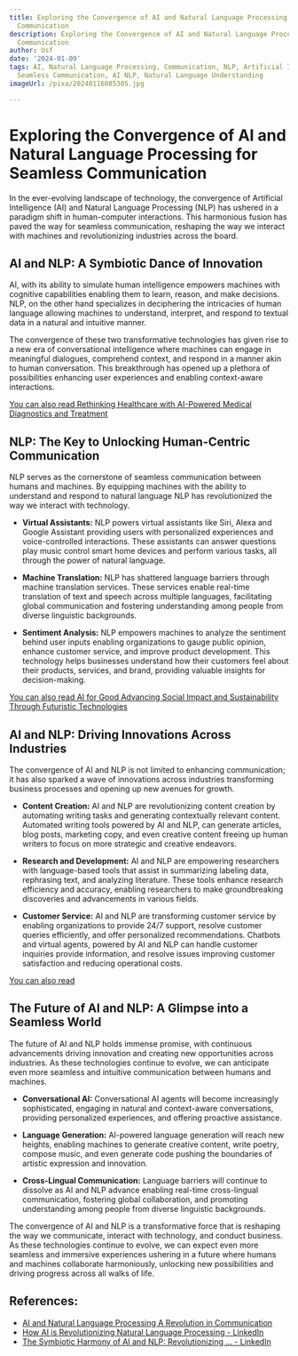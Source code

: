 ```yaml
---
title: Exploring the Convergence of AI and Natural Language Processing for Seamless
  Communication
description: Exploring the Convergence of AI and Natural Language Processing for Seamless
  Communication
author: Usf
date: '2024-01-09'
tags: AI, Natural Language Processing, Communication, NLP, Artificial Intelligence,
  Seamless Communication, AI NLP, Natural Language Understanding
imageUrl: /pixa/20240116085305.jpg

---
```

# Exploring the Convergence of AI and Natural Language Processing for Seamless  Communication

In the ever-evolving landscape of technology, the convergence of Artificial Intelligence (AI) and Natural Language Processing (NLP)  has ushered in a  paradigm shift in human-computer interactions.  This  harmonious fusion has paved the way for seamless communication, reshaping the way we interact with machines  and revolutionizing industries across  the board.

## AI and NLP: A Symbiotic Dance of  Innovation

AI, with its ability to simulate human intelligence  empowers machines with cognitive capabilities enabling them  to learn, reason, and make decisions. NLP, on the other hand specializes in deciphering the intricacies of human language allowing machines to understand, interpret, and respond to textual data in a natural and intuitive manner.

The convergence of these two transformative technologies  has given rise to a  new era of conversational  intelligence where machines can engage in meaningful dialogues, comprehend context, and respond in a manner akin to human conversation. This breakthrough has opened  up a plethora of possibilities enhancing user experiences and enabling  context-aware interactions.

[You can also read Rethinking Healthcare with AI-Powered Medical Diagnostics and Treatment](Rethinking%20Healthcare%20with%20AI-Powered%20Medical%20Diagnostics%20and%20Treatment)


## NLP: The Key to Unlocking  Human-Centric Communication

NLP  serves as the cornerstone of seamless  communication  between humans and machines. By equipping machines with the ability to understand and respond to natural language NLP has revolutionized the way we interact  with technology.

- **Virtual Assistants:** NLP powers  virtual assistants like Siri, Alexa and Google Assistant providing users with personalized experiences and voice-controlled interactions. These assistants can answer questions play music control smart home devices and perform various tasks, all through the power  of natural language.

- **Machine Translation:** NLP has shattered language barriers through machine translation services.  These services enable real-time translation of text and speech across multiple languages, facilitating global communication and fostering understanding among people from diverse linguistic backgrounds.

- **Sentiment Analysis:** NLP  empowers machines to analyze  the sentiment behind user inputs enabling organizations to gauge  public opinion,  enhance customer service,  and  improve product development. This technology  helps businesses understand how their customers feel about  their products, services, and brand, providing valuable insights  for decision-making.

[You can also read AI for Good Advancing  Social Impact and Sustainability  Through Futuristic Technologies](AI%20for%20Good%20Advancing%20Social%20Impact%20and%20Sustainability%20Through%20Futuristic%20Technologies)


## AI and NLP: Driving Innovations  Across Industries

The  convergence of AI and NLP is not limited to enhancing communication; it has also sparked a wave  of innovations  across industries  transforming business processes and opening up  new avenues for growth.

- **Content Creation:** AI and NLP are revolutionizing content creation  by automating  writing tasks and generating contextually relevant content. Automated writing tools powered by AI and NLP, can generate articles, blog posts,  marketing copy, and  even creative content freeing up human writers to focus on more strategic and creative endeavors.

- **Research and Development:** AI and NLP are empowering researchers with  language-based  tools that assist in summarizing labeling data, rephrasing text, and analyzing literature. These tools enhance research efficiency  and accuracy, enabling researchers to  make groundbreaking  discoveries and  advancements in various fields.

- **Customer Service:** AI and NLP are transforming  customer service by enabling organizations to provide  24/7 support, resolve customer queries efficiently, and offer personalized recommendations. Chatbots and virtual agents, powered  by AI and NLP can handle  customer inquiries provide information, and resolve issues improving customer satisfaction and reducing operational costs.

[You can also read ]()


## The Future of AI and NLP: A Glimpse into a Seamless World

The future of AI and NLP holds immense promise, with  continuous advancements driving innovation and creating  new opportunities  across industries. As these technologies continue to evolve, we can anticipate even more seamless and intuitive communication between humans and machines.

- **Conversational AI:** Conversational AI agents will become increasingly sophisticated, engaging in natural  and context-aware conversations,  providing personalized experiences, and offering proactive assistance.

- **Language Generation:** AI-powered language generation will reach new heights, enabling machines to generate creative content, write poetry, compose music, and  even generate code pushing  the  boundaries of artistic expression and  innovation.

- **Cross-Lingual Communication:** Language barriers will continue to dissolve as  AI and NLP advance enabling real-time cross-lingual communication, fostering global  collaboration, and  promoting understanding among people  from diverse linguistic backgrounds.

The  convergence of AI and NLP is a transformative force that is reshaping the way we  communicate, interact with technology, and conduct business. As these technologies continue to evolve, we can expect even more seamless  and immersive experiences ushering in  a future where humans and machines collaborate harmoniously, unlocking new possibilities and driving  progress across all walks of life.

## References:
- [AI and Natural Language Processing A Revolution in Communication](https://medium.com/@Land2Cyber/ai-and-natural-language-processing-a-revolution-in-communication-18320c931702)
- [How AI is Revolutionizing Natural Language Processing - LinkedIn](https://www.linkedin.com/pulse/how-ai-revolutionizing-natural-language-processing-justin-miller)
- [The Symbiotic Harmony of AI and NLP: Revolutionizing ... - LinkedIn](https://www.linkedin.com/pulse/symbiotic-harmony-ai-nlp-revolutionizing-communication-beyond-w2o2c?trk=article-ssr-frontend-pulse_more-articles_related-content-card)
